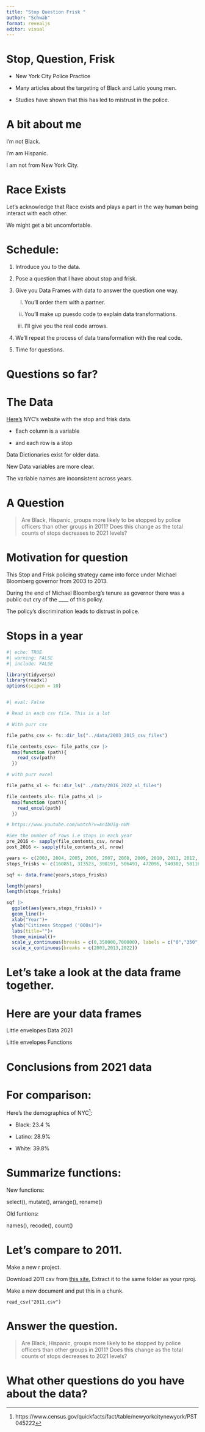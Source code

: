 ```yaml
---
title: "Stop Question Frisk "
author: "Schwab"
format: revealjs
editor: visual
---
```


# Stop, Question, Frisk

-   New York City Police Practice

-   Many articles about the targeting of Black and Latio young men.

-   Studies have shown that this has led to mistrust in the police.

# A bit about me

I'm not Black.

I'm am Hispanic.

I am not from New York City.

# 

# Race Exists

Let's acknowledge that Race exists and plays a part in the way human being interact with each other.

We might get a bit uncomfortable.

# Schedule:

::: incremental
1.  Introduce you to the data.

2.  Pose a question that I have about stop and frisk.

3.  Give you Data Frames with data to answer the question one way.

    i.  You'll order them with a partner.

    ii. You'll make up puesdo code to explain data transformations.

    iii. I'll give you the real code arrows.

4.  We'll repeat the process of data transformation with the real code.

5.  Time for questions.
:::

# Questions so far?

# The Data

[Here's](https://www.nyc.gov/site/nypd/stats/reports-analysis/stopfrisk.page) NYC's website with the stop and frisk data.

::: nonincremental
-   Each column is a variable

-   and each row is a stop
:::

Data Dictionaries exist for older data.

New Data variables are more clear.

The variable names are inconsistent across years.

# A Question

> Are Black, Hispanic, groups more likely to be stopped by police officers than other groups in 2011? Does this change as the total counts of stops decreases to 2021 levels?

# Motivation for question

This Stop and Frisk policing strategy came into force under Michael Bloomberg governor from 2003 to 2013.

During the end of Michael Bloomberg's tenure as governor there was a public out cry of the \_\_\_\_ of this policy.

The policy's discrimination leads to distrust in police.

# Stops in a year

```r
#| echo: TRUE
#| warning: FALSE
#| include: FALSE

library(tidyverse)
library(readxl)
options(scipen = 10)



```

```r
#| eval: False

# Read in each csv file. This is a lot 

# With purr csv

file_paths_csv <- fs::dir_ls("../data/2003_2015_csv_files")

file_contents_csv<- file_paths_csv |>
  map(function (path){
    read_csv(path)
  })

# with purr excel

file_paths_xl <- fs::dir_ls("../data/2016_2022_xl_files")

file_contents_xl<- file_paths_xl |>
  map(function (path){
    read_excel(path)
  })

# https://www.youtube.com/watch?v=An1bUIg-nVM

#See the number of rows i.e stops in each year
pre_2016 <- sapply(file_contents_csv, nrow)
post_2016 <- sapply(file_contents_xl, nrow)


```

```r

years <- c(2003, 2004, 2005, 2006, 2007, 2008, 2009, 2010, 2011, 2012, 2013, 2014, 2015, 2016, 2017, 2018, 2019, 2020, 2021, 2022 )
stops_frisks <- c(160851, 313523, 398191, 506491, 472096, 540302, 581168,  601285, 685724, 532911,  191851, 45787, 22563, 12405, 11629,  11008,   13459,9544 , 8947,  15102)  

sqf <- data.frame(years,stops_frisks)

length(years)
length(stops_frisks)

sqf |> 
  ggplot(aes(years,stops_frisks)) +
  geom_line()+
  xlab("Year")+
  ylab("Citizens Stopped ('000s)")+
  labs(title="")+
  theme_minimal()+
  scale_y_continuous(breaks = c(0,350000,700000), labels = c("0","350","700"))+
  scale_x_continuous(breaks = c(2003,2013,2022))

```

# Let's take a look at the data frame together.

# Here are your data frames

Little envelopes Data 2021

Little envelopes Functions

# Conclusions from 2021 data

# For comparison:

Here's the demographics of NYC[^1]:

[^1]: https://www.census.gov/quickfacts/fact/table/newyorkcitynewyork/PST045222

-   Black: 23.4 %

-   Latino: 28.9%

-   White: 39.8%

# Summarize functions:

New functions:

select(), mutate(), arrange(), rename()

Old funtions:

names(), recode(), count()

# Let's compare to 2011.

Make a new r project.

Download 2011 csv from [this site.](https://www.nyc.gov/site/nypd/stats/reports-analysis/stopfrisk.page) Extract it to the same folder as your rproj.

Make a new document and put this in a chunk.

`read_csv("2011.csv")`

# Answer the question.

> Are Black, Hispanic, groups more likely to be stopped by police officers than other groups in 2011? Does this change as the total counts of stops decreases to 2021 levels?

# What other questions do you have about the data?
